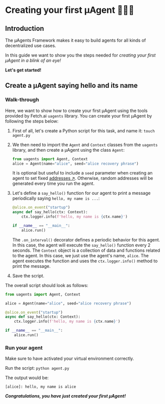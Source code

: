 # Creating your first μAgent 🤖🧑‍💻

## Introduction

The μAgents Framework makes it easy to build agents for all kinds of decentralized use cases.

In this guide we want to show you the steps needed for _creating your first μAgent in a blink of an eye!_

**Let's get started!**

## Create a μAgent saying hello and its name

### Walk-through

Here, we want to show how to create your first μAgent using the tools provided by Fetch.ai `uagents` library. You can create your first μAgent by following the steps below:

1. First of all, let's create a Python script for this task, and name it: `touch agent.py`

2. We then need to import the `Agent` and `Context` classes from the `uagents` library, and then create a μAgent using the class `Agent`:

   ```py copy
   from uagents import Agent, Context
   alice = Agent(name="alice", seed="alice recovery phrase")
   ```

   It is optional but useful to include a `seed` parameter when creating an agent to set fixed [addresses ↗️](/guides/agents/getting-uagent-address.md)️. Otherwise, random addresses will be generated every time you run the agent.

3. Let's define a `say_hello()` function for our agent to print a message periodically saying `hello, my name is ...`:

   ```py copy
   @alice.on_event("startup")
   async def say_hello(ctx: Context):
       ctx.logger.info(f'hello, my name is {ctx.name}')

   if __name__ == "__main__":
       alice.run()
   ```

   The `.on_interval()` decorator defines a periodic behavior for this agent. In this case, the agent will execute the `say_hello()` function every 2 seconds. The `Context` object is a collection of data and functions related to the agent. In this case, we just use the agent's name, `alice`. The agent executes the function and uses the `ctx.logger.info()` method to print the message.

4. Save the script.

The overall script should look as follows:

```py copy filename="agent.py"
from uagents import Agent, Context

alice = Agent(name="alice", seed="alice recovery phrase")

@alice.on_event("startup")
async def say_hello(ctx: Context):
    ctx.logger.info(f'hello, my name is {ctx.name}')

if __name__ == "__main__":
    alice.run()
```

### Run your agent

Make sure to have activated your virtual environment correctly.

Run the script: `python agent.py`

The output would be:

```
[alice]: hello, my name is alice
```

_**Congratulations, you have just created your first μAgent!**_
